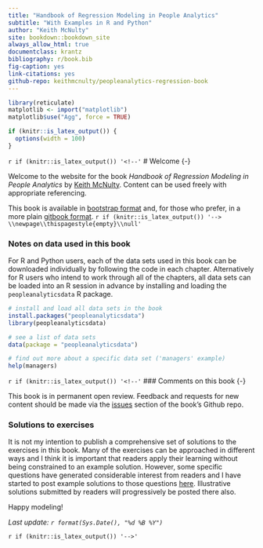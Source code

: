 ```yaml
--- 
title: "Handbook of Regression Modeling in People Analytics"
subtitle: "With Examples in R and Python"
author: "Keith McNulty"
site: bookdown::bookdown_site
always_allow_html: true
documentclass: krantz
bibliography: r/book.bib
fig-caption: yes
link-citations: yes
github-repo: keithmcnulty/peopleanalytics-regression-book
---
```


```r
library(reticulate)
matplotlib <- import("matplotlib")
matplotlib$use("Agg", force = TRUE)

if (knitr::is_latex_output()) {
  options(width = 100)
}
```


`r if (knitr::is_latex_output()) '<!--'`
# Welcome {-}

Welcome to the website for the book *Handbook of Regression Modeling in People Analytics* by [Keith McNulty](https://twitter.com/dr_keithmcnulty).  Content can be used freely with appropriate referencing.

This book is available in [bootstrap format](http://peopleanalytics-regression-book.org) and, for those who prefer, in a more plain [gitbook format](http://peopleanalytics-regression-book.org/gitbook).
`r if (knitr::is_latex_output()) '--> \\newpage\\thispagestyle{empty}\\null'`

### Notes on data used in this book {-}

For R and Python users, each of the data sets used in this book can be downloaded individually by following the code in each chapter.  Alternatively for R users who intend to work through all of the chapters, all data sets can be loaded into an R session in advance by installing and loading the `peopleanalyticsdata` R package.  

```r
# install and load all data sets in the book
install.packages("peopleanalyticsdata")
library(peopleanalyticsdata)

# see a list of data sets
data(package = "peopleanalyticsdata")

# find out more about a specific data set ('managers' example)
help(managers)
```

`r if (knitr::is_latex_output()) '<!--'`
### Comments on this book {-}

This book is in permanent open review.  Feedback and requests for new content should be made via the [issues](https://github.com/keithmcnulty/peopleanalytics-regression-book/issues) section of the book's Github repo.

### Solutions to exercises {-}

It is not my intention to publish a comprehensive set of solutions to the exercises in this book.  Many of the exercises can be approached in different ways and I think it is important that readers apply their learning without being constrained to an example solution.  However, some specific questions have generated considerable interest from readers and I have started to post example solutions to those questions [here](https://keithmcnulty.github.io/peopleanalytics-regression-book/solutions/).  Illustrative solutions submitted by readers will progressively be posted there also.  


Happy modeling!

*Last update:  `r format(Sys.Date(), "%d %B %Y")`*

`r if (knitr::is_latex_output()) '-->'`







